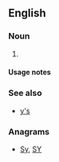 {{also|ys|Ys|YS|yS|y's|-ys|-yś}}

==English==

===Noun===
{{head|en|noun plural form}}

# {{plural of|Y|lang=en}}

====Usage notes====
{{U:en:plurals of letters}}

===See also===
* [[y's]]

===Anagrams===
* [[Sy#English|Sy]], [[SY#English|SY]]